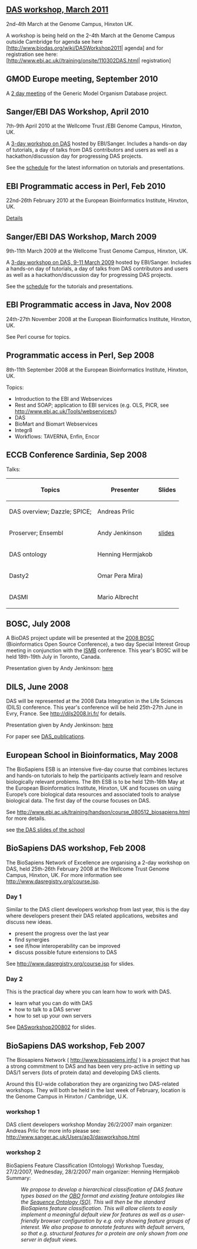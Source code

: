 ==[[DASWorkshop2011|DAS workshop, March 2011]]==

2nd-4th March at the Genome Campus, Hinxton UK. 

A workshop is being held on the 2-4th March at the Genome Campus outside Cambridge for agenda see here [http://www.biodas.org/wiki/DASWorkshop2011| agenda] and for registration see here: [http://www.ebi.ac.uk//training/onsite/110302DAS.html| registration]

== GMOD Europe meeting, September 2010 ==

A [http://gmod.org/wiki/GMOD_Europe_2010 2 day meeting] of the Generic Model Organism Database project.

== Sanger/EBI DAS Workshop, April 2010 ==

7th-9th April 2010 at the Wellcome Trust /EBI Genome Campus, Hinxton, UK.

A [http://www.ebi.ac.uk/training/handson/DAS_070410.html 3-day workshop on DAS] hosted by EBI/Sanger. Includes a hands-on day of tutorials, a day of talks from DAS contributors and users as well as a hackathon/discussion day for progressing DAS projects.

See the [[DASWorkshop2010|schedule]] for the latest information on tutorials and presentations.

== EBI Programmatic access in Perl, Feb 2010 ==

22nd-26th February 2010 at the European Bioinformatics Institute, Hinxton, UK.

[http://www.ebi.ac.uk/Information/events/calendar/viewevent.php?events_category_id=&events_subcategory_id=&start_date=20100222090000&events_data_id=1609&end_date=20100226140000 Details]

== Sanger/EBI DAS Workshop, March 2009 ==

9th-11th March 2009 at the Wellcome Trust Genome Campus, Hinxton, UK.

A [http://www.dasregistry.org/course.jsp 3-day workshop on DAS, 9-11 March 2009] hosted by EBI/Sanger. Includes a hands-on day of tutorials, a day of talks from DAS contributors and users as well as a hackathon/discussion day for progressing DAS projects.

See the [[DASworkshop200903|schedule]] for the tutorials and presentations.

== EBI Programmatic access in Java, Nov 2008==

24th-27th November 2008 at the European Bioinformatics Institute, Hinxton, UK.

See Perl course for topics.

== Programmatic access in Perl, Sep 2008==

8th-11th September 2008 at the European Bioinformatics Institute, Hinxton, UK.

Topics:
* Introduction to the EBI and Webservices
* Rest and SOAP; application to EBI services (e.g. OLS, PICR, see http://www.ebi.ac.uk/Tools/webservices/)
* DAS
* BioMart and Biomart Webservices
* Integr8
* Workflows: TAVERNA, Enfin, Encor

== ECCB Conference Sardinia, Sep 2008==

Talks:
{| border="border"
! Topics
! Presenter
! Slides
|-
| DAS overview; Dazzle; SPICE;
| Andreas Prlic
| 
|-
| Proserver; Ensembl
| Andy Jenkinson
| [http://www.ebi.ac.uk/~aj/ECCB_2008/ slides]
|-
| DAS ontology
| Henning Hermjakob
| 
|-
| Dasty2
| Omar Pera Mira)
| 
|-
| DASMI
| Mario Albrecht
| 
|}

== BOSC, July 2008==

A BioDAS project update will be presented at the [http://www.open-bio.org/wiki/BOSC_2008 2008 BOSC] (Bioinformatics Open Source Conference), a two day Special Interest Group meeting in conjunction with the [http://www.iscb.org/ismb2008/ ISMB] conference. This year's BOSC will be held 18th-19th July in Toronto, Canada.

Presentation given by Andy Jenkinson: [http://www.ebi.ac.uk/~aj/BOSC_2008/ here]

== DILS, June 2008==

DAS will be represented at the 2008 Data Integration in the Life Sciences (DILS) conference. This year's conference will be held 25th-27th June in Evry, France. See http://dils2008.lri.fr/ for details.

Presentation given by Andy Jenkinson: [http://www.ebi.ac.uk/~aj/DILS_2008/ here]

For paper see [[DAS_publications]].

== European School in Bioinformatics, May 2008==

The BioSapiens ESB is an intensive five-day course that combines lectures and hands-on tutorials to help the participants actively learn and resolve biologically relevant problems. The 8th ESB is to be held 12th-16th May at the European Bioinformatics Institute, Hinxton, UK and focuses on using Europe’s core biological data resources and associated tools to analyse biological data. The first day of the course focuses on DAS.

See http://www.ebi.ac.uk/training/handson/course_080512_biosapiens.html for more details.

see  [[EuropeanSchoolBioinformatics200805| the DAS slides of the school]]

== BioSapiens DAS workshop, Feb 2008==

The BioSapiens Network of Excellence are organising a 2-day workshop on DAS, held 25th-26th February 2008 at the Wellcome Trust Genome Campus, Hinxton, UK. For more information see http://www.dasregistry.org/course.jsp.

===Day 1===

Similar to the DAS client developers workshop from last year, this is the day where developers present their DAS related applications, websites and discuss new ideas.
* present the progress over the last year
* find synergies
* see if/how interoperability can be improved
* discuss possible future extensions to DAS

See http://www.dasregistry.org/course.jsp for slides.

===Day 2===
 
This is the practical day where you can learn how to work with DAS.
* learn what you can do with DAS
* how to talk to a DAS server
* how to set up your own servers

See [[DASworkshop200802]] for slides.

== BioSapiens DAS workshop, Feb 2007==

The Biosapiens Network ( http://www.biosapiens.info/ ) is a project 
that has a strong commitment to DAS
and has been very pro-active in setting up DAS/1 servers (lots of 
protein data) and developing DAS clients.

Around this EU-wide collaboration they are organizing two DAS-related 
workshops. They will both be held in the last week of February, location is the 
Genome Campus in Hinxton / Cambridge, U.K.

===workshop 1===
DAS client developers workshop
Monday 26/2/2007
main organizer: Andreas Prlic
for more info please see:
http://www.sanger.ac.uk/Users/ap3/dasworkshop.html

===workshop 2===
BioSapiens Feature Classification (Ontology) Workshop
Tuesday, 27/2/2007, Wednesday, 28/2/2007
main organizer: Henning Hermjakob
Summary:

:''We propose to develop a hierarchical classification of DAS feature types based on the [http://obo.sourceforge.net/ OBO] format and existing feature ontologies like the [http://www.ebi.ac.uk/ontology-lookup/browse.do?ontName=SO Sequence Ontology (SO)]. This will then be the standard BioSapiens feature classification. This will allow clients to easily implement a meaningful default view for features as well as a user-friendly browser configuration by e.g. only showing feature groups of interest. We also propose to annotate features with default servers, so that e.g. structural features for a protein are only shown from one server in default views.''